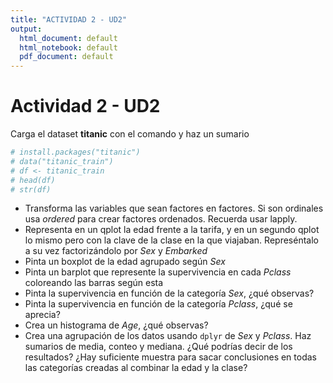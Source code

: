 ```yaml
---
title: "ACTIVIDAD 2 - UD2"
output:
  html_document: default
  html_notebook: default
  pdf_document: default
---
```


# Actividad 2 - UD2
Carga el dataset **titanic** con el comando y haz un sumario
```r
# install.packages("titanic")
# data("titanic_train")
# df <- titanic_train
# head(df)
# str(df)
```
- Transforma las variables que sean factores en factores. Si son ordinales usa *ordered* para crear factores ordenados. Recuerda usar lapply.
- Representa en un qplot la edad frente a la tarifa, y en un segundo qplot lo mismo pero con la clave de la clase en la que viajaban. Represéntalo a su vez factorizándolo por *Sex* y *Embarked*
- Pinta un boxplot de la edad agrupado según *Sex*
- Pinta un barplot que represente la supervivencia en cada *Pclass* coloreando las barras según esta
- Pinta la supervivencia en función de la categoría *Sex*, ¿qué observas?
- Pinta la supervivencia en función de la categoría *Pclass*, ¿qué se aprecia?
- Crea un histograma de *Age*, ¿qué observas?
- Crea una agrupación de los datos usando `dplyr` de *Sex*  y *Pclass*. Haz sumarios de media, conteo y mediana. ¿Qué podrías decir de los resultados? ¿Hay suficiente muestra para sacar conclusiones en todas las categorías creadas al combinar la edad y la clase?